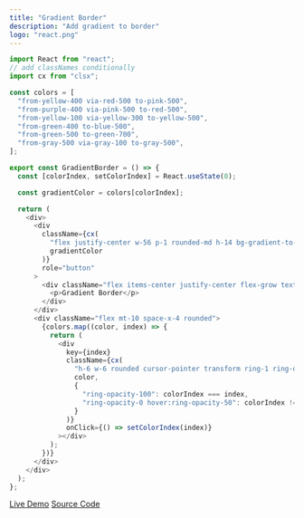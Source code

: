 ```yaml
---
title: "Gradient Border"
description: "Add gradient to border"
logo: "react.png"
---
```


```js
import React from "react";
// add classNames conditionally
import cx from "clsx";

const colors = [
  "from-yellow-400 via-red-500 to-pink-500",
  "from-purple-400 via-pink-500 to-red-500",
  "from-yellow-100 via-yellow-300 to-yellow-500",
  "from-green-400 to-blue-500",
  "from-green-500 to-green-700",
  "from-gray-500 via-gray-100 to-gray-500",
];

export const GradientBorder = () => {
  const [colorIndex, setColorIndex] = React.useState(0);

  const gradientColor = colors[colorIndex];

  return (
    <div>
      <div
        className={cx(
          "flex justify-center w-56 p-1 rounded-md h-14 bg-gradient-to-r ",
          gradientColor
        )}
        role="button"
      >
        <div className="flex items-center justify-center flex-grow text-white bg-black rounded">
          <p>Gradient Border</p>
        </div>
      </div>
      <div className="flex mt-10 space-x-4 rounded">
        {colors.map((color, index) => {
          return (
            <div
              key={index}
              className={cx(
                "h-6 w-6 rounded cursor-pointer transform ring-1 ring-offset-2 ring-white ring-offset-black bg-gradient-to-r ",
                color,
                {
                  "ring-opacity-100": colorIndex === index,
                  "ring-opacity-0 hover:ring-opacity-50": colorIndex !== index,
                }
              )}
              onClick={() => setColorIndex(index)}
            ></div>
          );
        })}
      </div>
    </div>
  );
};
```

[Live Demo](http://manuarora.in/demos/demo/borderGradient)
[Source Code](https://github.com/manuarora700/portfolio-website/tree/master/pages/demos/demo/borderGradient)
